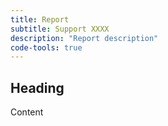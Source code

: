 ```yaml
---
title: Report
subtitle: Support XXXX
description: "Report description"
code-tools: true
---
```


## Heading

Content
